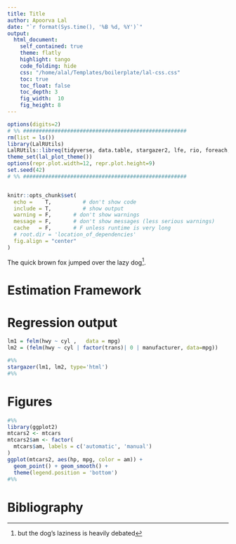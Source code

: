 ```yaml
---
title: Title
author: Apoorva Lal
date: "`r format(Sys.time(), '%B %d, %Y')`"
output:
  html_document:
    self_contained: true
    theme: flatly
    highlight: tango
    code_folding: hide
    css: "/home/alal/Templates/boilerplate/lal-css.css"
    toc: true
    toc_float: false
    toc_depth: 3
    fig_width:  10
    fig_height: 8
---
```



<style type="text/css">
.main-container {
  max-width: 1800px;
  margin-left: auto;
  margin-right: auto;
}
</style>

```r
options(digits=2)
# %% ####################################################
rm(list = ls())
library(LalRUtils)
LalRUtils::libreq(tidyverse, data.table, stargazer2, lfe, rio, foreach, magrittr, janitor)
theme_set(lal_plot_theme())
options(repr.plot.width=12, repr.plot.height=9)
set.seed(42)
# %% ####################################################


knitr::opts_chunk$set(
  echo =    T,          # don't show code
  include = T,          # show output
  warning = F,       # don't show warnings
  message = F,       # don't show messages (less serious warnings)
  cache   = F,       # F unless runtime is very long
  # root.dir = 'location_of_dependencies'
  fig.align = "center"
)
```

The quick brown fox jumped over the lazy dog^[but the dog's laziness
is heavily debated].

\begin{align*}
\max_{c_t,k_{t+1}} &  \sum_{t=1}^{\infty} \beta^t u(c_t)  \\
  s.t. & \enspace c_{t} + k_{t+1} \leq f(k_t) + (1-\delta)k_t
\end{align*}

# Estimation Framework

\begin{align*}
\text{outcome}_{ict} = \alpha_i & + \sum_{k=0}^2 \beta_{t-k}^p
PPI_{ict-k} + \gamma_{ct} + \epsilon_{ict} \\
\text{outcome}_{ict} = \alpha_i & + \sum_{k=0}^2 \beta_{t-k}^p PPI_{ict-k} +
\sum_{k=0}^2 + \beta_{t-k}^m CPI_{ict-k} + \\ & \gamma_{c}\times
trend_t + \epsilon_{ict}
\end{align*}

# Regression output

```r
lm1 = felm(hwy ~ cyl ,   data = mpg)
lm2 = (felm(hwy ~ cyl | factor(trans)| 0 | manufacturer, data=mpg))
```

```r
#%%
stargazer(lm1, lm2, type='html')
#%%
```

# Figures

```r
#%%
library(ggplot2)
mtcars2 <- mtcars
mtcars2$am <- factor(
  mtcars$am, labels = c('automatic', 'manual')
)
ggplot(mtcars2, aes(hp, mpg, color = am)) +
  geom_point() + geom_smooth() +
  theme(legend.position = 'bottom')
#%%
```

# Bibliography
